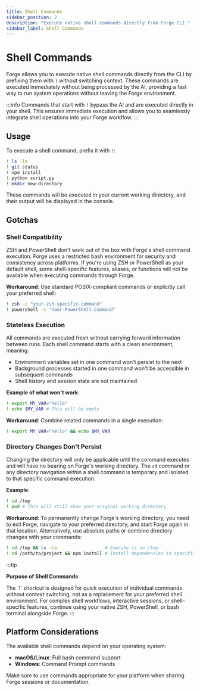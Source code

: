 ```yaml
---
title: Shell Commands
sidebar_position: 2
description: "Execute native shell commands directly from Forge CLI."
sidebar_label: Shell Commands
---
```



# Shell Commands

Forge allows you to execute native shell commands directly from the CLI by prefixing them with `!` without switching context. These commands are executed immediately without being processed by the AI, providing a fast way to run system operations without leaving the Forge environment.

:::info
    Commands that start with `!` bypass the AI and are executed directly in your shell. This ensures immediate execution
    and allows you to seamlessly integrate shell operations into your Forge workflow.
:::

## Usage

To execute a shell command, prefix it with `!`:

```bash
! ls -la
! git status
! npm install
! python script.py
! mkdir new-directory
```

These commands will be executed in your current working directory, and their output will be displayed in the console.

## Gotchas

### Shell Compatibility

ZSH and PowerShell don't work out of the box with Forge's shell command execution. Forge uses a restricted bash environment for security and consistency across platforms. If you're using ZSH or PowerShell as your default shell, some shell-specific features, aliases, or functions will not be available when executing commands through Forge.

**Workaround**: Use standard POSIX-compliant commands or explicitly call your preferred shell:

```bash
! zsh -c "your-zsh-specific-command"
! powershell -c "Your-PowerShell-Command"
```

### Stateless Execution

All commands are executed fresh without carrying forward information between runs. Each shell command starts with a clean environment, meaning:

- Environment variables set in one command won't persist to the next
- Background processes started in one command won't be accessible in subsequent commands
- Shell history and session state are not maintained

**Example of what won't work**:

```bash
! export MY_VAR="hello"
! echo $MY_VAR # This will be empty
```

**Workaround**: Combine related commands in a single execution:

```bash
! export MY_VAR="hello" && echo $MY_VAR
```

### Directory Changes Don't Persist

Changing the directory will only be applicable until the command executes and will have no bearing on Forge's working directory. The `cd` command or any directory navigation within a shell command is temporary and isolated to that specific command execution.

**Example**:

```bash
! cd /tmp
! pwd # This will still show your original working directory
```

**Workaround**: To permanently change Forge's working directory, you need to exit Forge, navigate to your preferred directory, and start Forge again in that location. Alternatively, use absolute paths or combine directory changes with your commands:

```bash
! cd /tmp && ls -la                  # Execute ls in /tmp
! cd /path/to/project && npm install # Install dependencies in specific directory
```
:::tip
  <p>
    <strong>Purpose of Shell Commands</strong>
  </p>
  The `!` shortcut is designed for quick execution of individual commands without context switching, not as a
    replacement for your preferred shell environment. For complex shell workflows, interactive sessions, or
    shell-specific features, continue using your native ZSH, PowerShell, or bash terminal alongside Forge.
:::

## Platform Considerations

The available shell commands depend on your operating system:

- **macOS/Linux**: Full bash command support
- **Windows**: Command Prompt commands

Make sure to use commands appropriate for your platform when sharing Forge sessions or documentation.
